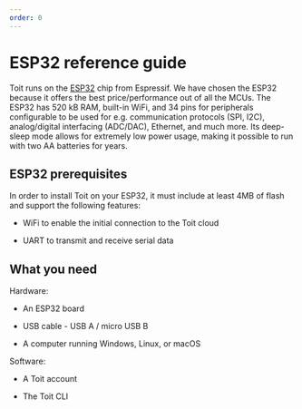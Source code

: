 ```yaml
---
order: 0
---
```


# ESP32 reference guide

Toit runs on the <a href="https://www.espressif.com/en/products/socs/esp32" target="_blank">ESP32</a> chip from Espressif. We have chosen the ESP32 because it offers the best price/performance out of all the MCUs. 
The ESP32 has 520 kB RAM, built-in WiFi, and 34 pins for peripherals configurable to be used for e.g. communication protocols (SPI, I2C), analog/digital interfacing (ADC/DAC), Ethernet, and much more. Its deep-sleep mode allows for extremely low power usage, making it possible to run with two AA batteries for years.

## ESP32 prerequisites

In order to install Toit on your ESP32, it must include at least 4MB of flash and support the following features:

- WiFi to enable the initial connection to the Toit cloud
  
- UART to transmit and receive serial data


## What you need

Hardware:

- An ESP32 board

- USB cable - USB A / micro USB B

- A computer running Windows, Linux, or macOS


Software:

- A Toit account

- The Toit CLI 
